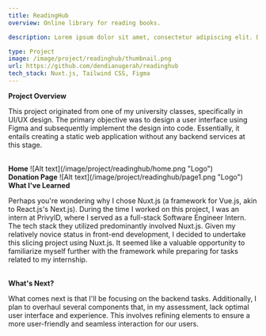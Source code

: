 ```yaml
---
title: ReadingHub
overview: Online library for reading books.

description: Lorem ipsum dolor sit amet, consectetur adipiscing elit. Donec auctor, nunc nec lacinia ultrices, nunc

type: Project
image: /image/project/readinghub/thumbnail.png
url: https://github.com/dendianugerah/readinghub
tech_stack: Nuxt.js, Tailwind CSS, Figma
---
```


<b id="project-overview">Project Overview</b>

This project originated from one of my university classes, specifically in UI/UX design. The primary objective was to design a user interface using Figma and subsequently implement the design into code. Essentially, it entails creating a static web application without any backend services at this stage.

<br />
<b>Home</b> ![Alt text](/image/project/readinghub/home.png "Logo")

<br />
<b>Donation Page</b> ![Alt text](/image/project/readinghub/page1.png "Logo")

<br />
<b id="lessons-learned">What I've Learned</b>

Perhaps you're wondering why I chose Nuxt.js (a framework for Vue.js, akin to
React.js's Next.js). During the time I worked on this project, I was an intern
at PrivyID, where I served as a full-stack Software Engineer Intern. The tech
stack they utilized predominantly involved Nuxt.js. Given my relatively novice
status in front-end development, I decided to undertake this slicing project
using Nuxt.js. It seemed like a valuable opportunity to familiarize myself
further with the framework while preparing for tasks related to my internship.

<br />
<b id="future-improvements">What's Next?</b>

What comes next is that I'll be focusing on the backend tasks. Additionally, I plan to overhaul several components that, in my assessment, lack optimal user interface and experience. This involves refining elements to ensure a more user-friendly and seamless interaction for our users.
